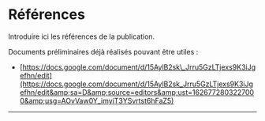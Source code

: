 

# Références

Introduire ici les références de la publication.

Documents préliminaires déjà réalisés pouvant être utiles :

*   [https://docs.google.com/document/d/15AylB2sk\_Jrru5GzLTjexs9K3iJgefhn/edit](https://docs.google.com/document/d/15AylB2sk_Jrru5GzLTjexs9K3iJgefhn/edit&amp;sa=D&amp;source=editors&amp;ust=1626772803227000&amp;usg=AOvVaw0Y_imyiT3YSvrtst6hFaZ5) 

---
